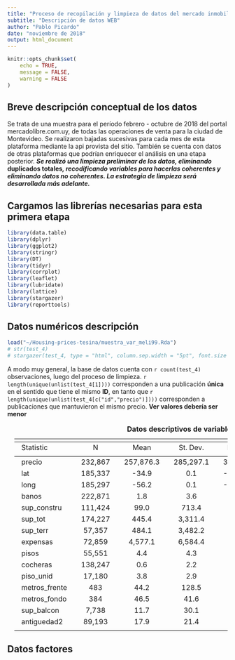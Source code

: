 ```yaml
---
title: "Proceso de recopilación y limpieza de datos del mercado inmobiliario uruguayo"
subtitle: "Descripción de datos WEB"
author: "Pablo Picardo"
date: "noviembre de 2018"
output: html_document
---
```

<style>

table, td, th {
  border: none;
  padding-left: 1em;
  padding-right: 1em;
  min-width: 50%;
  margin-left: auto;
  margin-right: auto;
  margin-top: 1em;
  margin-bottom: 1em;
}

</style>

```r
knitr::opts_chunk$set(
	echo = TRUE,
	message = FALSE,
	warning = FALSE
)
```
## Breve descripción conceptual de los datos

Se trata de una muestra para el período febrero - octubre de 2018 del portal mercadolibre.com.uy, de todas las operaciones de venta para la ciudad de Montevideo. Se realizaron bajadas sucesivas para cada mes de esta plataforma mediante la api provista del sitio. También se cuenta con datos de otras plataformas que podrían enriquecer el análisis en una etapa posterior.
***
Se realizó una limpieza preliminar de los datos, eliminando *duplicados totales*, recodificando variables para hacerlas coherentes y eliminando datos no coherentes. La estrategia de limpieza será desarrollada más adelante.
***


## Cargamos las librerías necesarias para esta primera etapa
```r
library(data.table)
library(dplyr)
library(ggplot2)
library(stringr)
library(DT)
library(tidyr)
library(corrplot)
library(leaflet)
library(lubridate)
library(lattice)
library(stargazer)
library(reporttools)
```


## Datos numéricos descripción


```r
load("~/Housing-prices-tesina/muestra_var_meli99.Rda")
# str(test_4)
# stargazer(test_4, type = "html", column.sep.width = "5pt", font.size = "tiny", digits=1, title=" Datos descriptivos de variables numéricas")
```
A modo muy general, la base de datos cuenta con `r count(test_4)` observaciones, luego del proceso de limpieza. `r length(unique(unlist(test_4[1])))` corresponden a una publicación **única** en el sentido que tiene el mismo **ID**, en tanto que `r length(unique(unlist(test_4[c("id","precio")])))` corresponden a publicaciones que mantuvieron el mismo precio. **Ver valores debería ser menor**

<table style="text-align:center"><caption><strong>Datos descriptivos de variables numéricas</strong></caption>
<tr><td colspan="8" style="border-bottom: 1px solid black"></td></tr><tr><td style="text-align:left">Statistic</td><td>N</td><td>Mean</td><td>St. Dev.</td><td>Min</td><td>Pctl(25)</td><td>Pctl(75)</td><td>Max</td></tr>
<tr><td colspan="8" style="border-bottom: 1px solid black"></td></tr><tr><td style="text-align:left">precio</td><td>232,867</td><td>257,876.3</td><td>285,297.1</td><td>3,050</td><td>125,000</td><td>276,000</td><td>4,000,000</td></tr>
<tr><td style="text-align:left">lat</td><td>185,337</td><td>-34.9</td><td>0.1</td><td>-35.7</td><td>-34.9</td><td>-34.9</td><td>-30.3</td></tr>
<tr><td style="text-align:left">long</td><td>185,297</td><td>-56.2</td><td>0.1</td><td>-56.9</td><td>-56.2</td><td>-56.1</td><td>-54.1</td></tr>
<tr><td style="text-align:left">banos</td><td>222,871</td><td>1.8</td><td>3.6</td><td>0.0</td><td>1.0</td><td>2.0</td><td>54.0</td></tr>
<tr><td style="text-align:left">sup_constru</td><td>111,424</td><td>99.0</td><td>713.4</td><td>2.7</td><td>45.0</td><td>75.0</td><td>57,394.0</td></tr>
<tr><td style="text-align:left">sup_tot</td><td>174,227</td><td>445.4</td><td>3,311.4</td><td>0.0</td><td>53.0</td><td>169.0</td><td>100,000.0</td></tr>
<tr><td style="text-align:left">sup_terr</td><td>57,357</td><td>484.1</td><td>3,482.2</td><td>0.0</td><td>55.0</td><td>204.0</td><td>100,000.0</td></tr>
<tr><td style="text-align:left">expensas</td><td>72,859</td><td>4,577.1</td><td>6,584.4</td><td>0.0</td><td>0.0</td><td>5,500.0</td><td>96,000.0</td></tr>
<tr><td style="text-align:left">pisos</td><td>55,551</td><td>4.4</td><td>4.3</td><td>0.0</td><td>1.0</td><td>10.0</td><td>31.0</td></tr>
<tr><td style="text-align:left">cocheras</td><td>138,247</td><td>0.6</td><td>2.2</td><td>0.0</td><td>0.0</td><td>1.0</td><td>284.0</td></tr>
<tr><td style="text-align:left">piso_unid</td><td>17,180</td><td>3.8</td><td>2.9</td><td>0.0</td><td>1.0</td><td>6.0</td><td>10.0</td></tr>
<tr><td style="text-align:left">metros_frente</td><td>483</td><td>44.2</td><td>128.5</td><td>1.0</td><td>10.0</td><td>23.0</td><td>1,050.0</td></tr>
<tr><td style="text-align:left">metros_fondo</td><td>384</td><td>46.5</td><td>41.6</td><td>8.6</td><td>30.0</td><td>50.0</td><td>442.0</td></tr>
<tr><td style="text-align:left">sup_balcon</td><td>7,738</td><td>11.7</td><td>30.1</td><td>0.0</td><td>2.0</td><td>10.0</td><td>700.0</td></tr>
<tr><td style="text-align:left">antiguedad2</td><td>89,193</td><td>17.9</td><td>21.4</td><td>0.0</td><td>0.0</td><td>40.0</td><td>228.0</td></tr>
<tr><td colspan="8" style="border-bottom: 1px solid black"></td></tr></table>

## Datos factores
```r

```